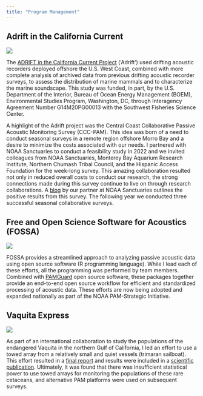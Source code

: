```yaml
---
title: "Program Management"
---
```



## Adrift in the California Current

::: {layout="[40,60]"}
![](images/adrift_tracks_buoy.png)

The [ADRIFT in the California Current Project](https://sael-swfsc.github.io/Adrift/) (‘Adrift’) used drifting acoustic recorders deployed offshore the U.S. West Coast, combined with more complete analysis of archived data from previous drifting acoustic recorder surveys, to assess the distribution of marine mammals and to characterize the marine soundscape. This study was funded, in part, by the U.S. Department of the Interior, Bureau of Ocean Energy Management (BOEM), Environmental Studies Program, Washington, DC, through Interagency Agreement Number G14M20PG00013 with the Southwest Fisheries Science Center.
:::

A highlight of the Adrift project was the Central Coast Collaborative Passive Acoustic Monitoring Survey (CCC-PAM). This idea was born of a need to conduct seasonal surveys in a remote region offshore Morro Bay and a desire to minimize the costs associated with our needs. I partnered with NOAA Sanctuaries to conduct a feasibility study in 2022 and we invited colleagues from NOAA Sanctuaries, Monterey Bay Aquarium Research Institute, Northern Chumash Tribal Council, and the Hispanic Access Foundation for the week-long survey. This amazing collaboration resulted not only in reduced overall costs to conduct our research, the strong connections made during this survey continue to live on through research collaborations. A [blog](https://www.fisheries.noaa.gov/science-blog/sound-bytes-what-we-can-learn-how-indigenous-peoples-listen) by our partner at NOAA Sanctuaries outlines the positive results from this survey. The following year we conducted three successful seasonal collaborative surveys.

## Free and Open Science Software for Acoustics (FOSSA)

::: {layout="[40,60]"}
![](images/swfsc-mmtd-swae_fossa-rankin.png)

FOSSA provides a streamlined approach to analyzing passive acoustic data using open source software (R programming language). While I lead each of these efforts, all the programming was performed by team members. Combined with [PAMGuard](pamguard.org) open source software, these packages together provide an end-to-end open source workflow for efficient and standardized processing of acoustic data. These efforts are now being adopted and expanded nationally as part of the NOAA PAM-Strategic Initiative.
:::

## Vaquita Express

::: {layout="[40,60]"}
![](images/P9240220.jpg)

As part of an international collaboration to study the populations of the endangered Vaquita in the northern Gulf of California, I led an effort to use a towed array from a relatively small and quiet vessels (trimaran sailboat). This effort resulted in a [final report](https://swfsc-publications.fisheries.noaa.gov/publications/TM/SWFSC/NOAA-TM-NMFS-SWFSC-439.pdf) and results were included in a [scientific publication](https://onlinelibrary.wiley.com/doi/abs/10.1111/j.1748-7692.2010.00438.x). Ultimately, it was found that there was insufficient statistical power to use towed arrays for monitoring the populations of these rare cetaceans, and alternative PAM platforms were used on subsequent surveys.
:::
